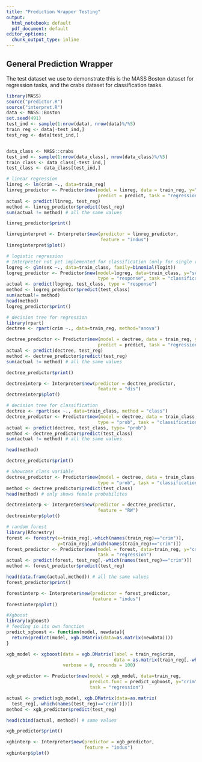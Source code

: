 ```yaml
---
title: "Prediction Wrapper Testing"
output:
  html_notebook: default
  pdf_document: default
editor_options:
  chunk_output_type: inline
---
```


## General Prediction Wrapper

The test dataset we use to demonstrate this is the MASS Boston dataset for 
regression tasks, and the crabs dataset for classification tasks.
```r
library(MASS)
source("predictor.R")
source("interpret.R")
data <- MASS::Boston
set.seed(491)
test_ind <- sample(1:nrow(data), nrow(data)%/%5)
train_reg <- data[-test_ind,]
test_reg <- data[test_ind,]


data_class <- MASS::crabs
test_ind <- sample(1:nrow(data_class), nrow(data_class)%/%5)
train_class <- data_class[-test_ind,]
test_class <- data_class[test_ind,]

```


```r
# linear regression
linreg <- lm(crim ~., data=train_reg)
linreg_predictor <- Predictor$new(model = linreg, data = train_reg, y="crim",
                                  predict = predict, task = "regression")
actual <- predict(linreg, test_reg)
method <- linreg_predictor$predict(test_reg) 
sum(actual != method) # all the same values

linreg_predictor$print()

linreginterpret <- Interpreter$new(predictor = linreg_predictor,
                                   feature = "indus")
linreginterpret$plot()
```


```r
# logistic regression
# Interpreter not yet implemented for classification (only for single variable probs)
logreg <- glm(sex ~., data=train_class, family=binomial(logit))
logreg_predictor <- Predictor$new(model=logreg, data=train_class, y="sex",
                                  type = "response", task = "classification")
actual <- predict(logreg, test_class, type = "response")
method <- logreg_predictor$predict(test_class)
sum(actual!= method)
head(method)
logreg_predictor$print()
```

```r
# decision tree for regression
library(rpart)
dectree <- rpart(crim ~., data=train_reg, method="anova")

dectree_predictor <- Predictor$new(model = dectree, data = train_reg, y="crim",
                                  predict = predict, task = "regression")
actual <- predict(dectree, test_reg)
method <- dectree_predictor$predict(test_reg) 
sum(actual != method) # all the same values

dectree_predictor$print()

dectreeinterp <- Interpreter$new(predictor = dectree_predictor,
                                  feature = "dis")
dectreeinterp$plot()

```

```r
# decision tree for classification
dectree <- rpart(sex ~., data=train_class, method = "class")
dectree_predictor <- Predictor$new(model = dectree, data = train_class, y="sex",
                                  type = "prob", task = "classification")
actual <- predict(dectree, test_class, type= "prob")
method <- dectree_predictor$predict(test_class) 
sum(actual != method) # all the same values

head(method)

dectree_predictor$print()
```


```r
# Showcase class variable
dectree_predictor <- Predictor$new(model = dectree, data = train_class, y="sex",
                                  type = "prob", task = "classification", class = "F")
method <- dectree_predictor$predict(test_class) 
head(method) # only shows female probabilites

dectreeinterp <- Interpreter$new(predictor = dectree_predictor,
                                  feature = "RW")
dectreeinterp$plot()
```


```r
# random forest
library(Rforestry)
forest <- forestry(x=train_reg[,-which(names(train_reg)=="crim")],
                   y=train_reg[,which(names(train_reg)=="crim")])
forest_predictor <- Predictor$new(model = forest, data=train_reg, y="crim",
                                  task = "regression")
actual <- predict(forest, test_reg[,-which(names(test_reg)=="crim")])
method <- forest_predictor$predict(test_reg)

head(data.frame(actual,method)) # all the same values
forest_predictor$print()

forestinterp <- Interpreter$new(predictor = forest_predictor,
                                feature = "indus")
forestinterp$plot()

```


```r
#Xgboost
library(xgboost)
# feeding in its own function
predict_xgboost <- function(model, newdata){
  return(predict(model, xgb.DMatrix(data=as.matrix(newdata))))
}

xgb_model <- xgboost(data = xgb.DMatrix(label = train_reg$crim,
                                        data = as.matrix(train_reg[,-which(names(train_reg)=="crim")])),
                     verbose = 0, nrounds = 100)

xgb_predictor <- Predictor$new(model = xgb_model, data=train_reg, 
                               predict.func = predict_xgboost, y="crim",
                               task = "regression")

actual <- predict(xgb_model, xgb.DMatrix(data=as.matrix(
  test_reg[,-which(names(test_reg)=="crim")])))
method <- xgb_predictor$predict(test_reg)

head(cbind(actual, method)) # same values

xgb_predictor$print()

xgbinterp <- Interpreter$new(predictor = xgb_predictor,
                             feature = "indus")
xgbinterp$plot()

```

